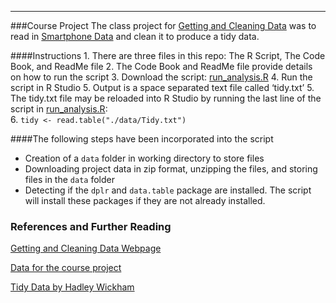 ---
###Course Project 
The class project for [Getting and Cleaning Data](https://www.coursera.org/course/getdata) was to read in [Smartphone Data](http://archive.ics.uci.edu/ml/datasets/Human+Activity+Recognition+Using+Smartphones) and clean it to produce a tidy data. 

####Instructions 
1. There are three files in this repo: The R Script, The Code Book, and ReadMe file
2. The Code Book and ReadMe file provide details on how to run the script
3. Download the script: [run_analysis.R](https://github.com/jgallina/Getting-and-Cleaning-Data/blob/master/run_analysis.R) 
4. Run the script in R Studio 
5. Output is a space separated text file called 'tidy.txt'
5. The tidy.txt file may be reloaded into R Studio by running the last line of the script in [run_analysis.R](https://github.com/jgallina/Getting-and-Cleaning-Data/blob/master/run_analysis.R):  
6. `tidy <- read.table("./data/Tidy.txt")`  

####The following steps have been incorporated into the script

* Creation of a `data` folder in working directory to store files 
* Downloading project data in zip format, unzipping the files, and storing files in the `data` folder
* Detecting if the `dplr` and `data.table` package are installed. The script will install these packages if they are not already installed. 

### References and Further Reading   
[Getting and Cleaning Data Webpage](https://www.coursera.org/course/getdata)  

[Data for the course project](https://d396qusza40orc.cloudfront.net/getdata%2Fprojectfiles%2FUCI%20HAR%20Dataset.zip)  

[Tidy Data by Hadley Wickham](www.jstatsoft.org/v59/i10/paper)

